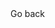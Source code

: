 
<WeekLayout h1_title='Pilas & Colas' main_id='#logic-parser' n_week={2}>

  <EnterpriseListStack client:load />

  <Dialog title='Ejercicio Propuesto'>
    Construya la solución del siguiente aplicativo usando Pilas y Colas. Su programa también tendrá la opción de consultar, actualizar y eliminar registros.
    Construya un aplicativo que permita guardar en una lista la información: Nombres, Apellido Paterno, Apellido Materno, Sueldo base, Ventas realizadas, Estado civil, Número de Hijos y Sueldo Neto.

    El programa debe calcular para cada empleado el sueldo neto mediante la relación siguiente:

    `Sueldo Neto = Sueldo base + Comisión por ventas - Descuento por seguro - Descuento por impuesto`

    Donde: la comisión por ventas es el 5% de las ventas realizadas.
    El descuento por seguro se obtiene como sigue:
    - Si el empleado es soltero el descuento es de S/. 100.
    - Si el empleado es casado sin hijos el descuento es de S/. 120.
    - Si el empleado es casado con hijos el descuento es de S/. 50 + S/. 70 por cada hijo.

    Suponga que llamamos TA a la suma del Sueldo base + comisión por ventas, entonces el Descuento por el Impuesto (DI) se obtiene como sigue:
    ...

    El programa debe mostrar el monto total que la empresa debe pagar por concepto de sueldos, el monto total por comisiones de ventas, el monto total de los descuentos por impuesto y por seguro.
  </Dialog>

  <Link back>Go back</Link>
</WeekLayout>
